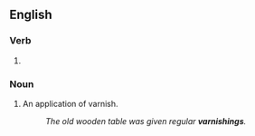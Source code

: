 ==English==

===Verb===
{{head|en|verb form}}

# {{present participle of|en|varnish|nocat=1}}

===Noun===
{{en-noun}}

# An application of varnish.
#: ''The old wooden table was given regular '''varnishings'''.''